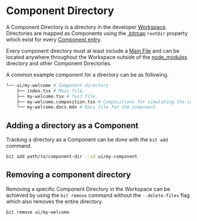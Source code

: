 # Component Directory

A Component Directory is a directory in the developer [Workspace](/workspace/overview). Directories are mapped as Components using the [.bitmap](/workspace/bitmap) `rootDir` property which exist for every [Component entry](/workspace/bitmap#component-entry).

Every component directory must at least include a [Main File](/components/main-file) and can be located anywhere throughout the Workspace outside of the [node_modules](/workspace/node-modules) directory and other Component Directories.

A common example component for a directory can be as following.

```bash
└── ui/my-welcome # Component directory
    ├── index.tsx # Main file.
    ├── my-welcome.tsx # Test file.
    ├── my-welcome.composition.tsx # Compositions for simulating the component in different states.
    └── my-welcome.docs.mdx # Docs file for the component.
```

## Adding a directory as a Component
Tracking a directory as a Component can be done with the `bit add` command.

```bash
bit add path/to/component-dir --id ui/my-component
```

<!--TODO To learn more on tracking components in the Workspace. Head over to the [Tracking Components section](/workspace/tracking-components). -->

## Removing a component directory
Removing a specific Component Directory in the Workspace can be achieved by using the `bit remove` command without the `--delete-files` flag which also removes the entire directory.

```bash
bit remove ui/my-welcome
```
